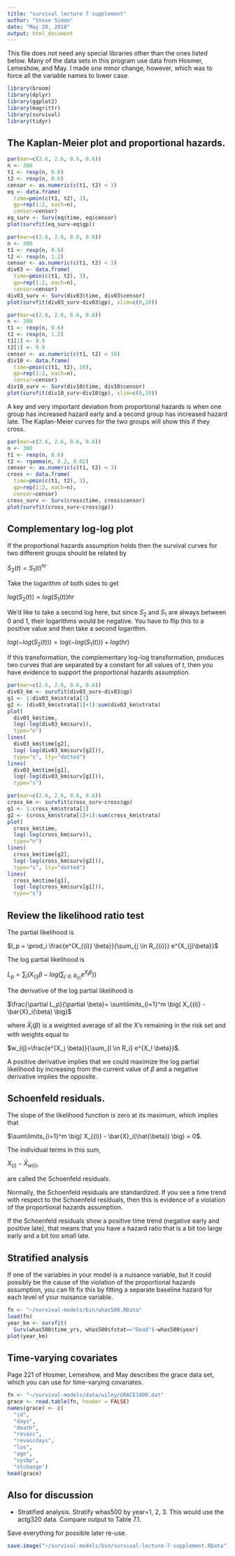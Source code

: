 ```yaml
---
title: "survival lecture 7 supplement"
author: "Steve Simon"
date: "May 20, 2018"
output: html_document
---
```


This file does not need any special libraries other than the ones listed below. Many of the data sets in this program use data from Hosmer, Lemeshow, and May. I made one minor change, however, which was to force all the variable names to lower case.

```r
library(broom)
library(dplyr)
library(ggplot2)
library(magrittr)
library(survival)
library(tidyr)
```

## The Kaplan-Meier plot and proportional hazards.

```r
par(mar=c(2.6, 2.6, 0.6, 0.6))
n <- 300
t1 <- rexp(n, 0.6)
t2 <- rexp(n, 0.6)
censor <- as.numeric(c(t1, t2) < 3)
eq <- data.frame(
  time=pmin(c(t1, t2), 3), 
  gp=rep(1:2, each=n), 
  censor=censor)
eq_surv <- Surv(eq$time, eq$censor)
plot(survfit(eq_surv~eq$gp))

```

```r
par(mar=c(2.6, 2.6, 0.6, 0.6))
n <- 300
t1 <- rexp(n, 0.6)
t2 <- rexp(n, 1.2)
censor <- as.numeric(c(t1, t2) < 3)
div03 <- data.frame(
  time=pmin(c(t1, t2), 3), 
  gp=rep(1:2, each=n), 
  censor=censor)
div03_surv <- Surv(div03$time, div03$censor)
plot(survfit(div03_surv~div03$gp), xlim=c(0,10))
```

```r
par(mar=c(2.6, 2.6, 0.6, 0.6))
n <- 300
t1 <- rexp(n, 0.6)
t2 <- rexp(n, 1.2)
t1[1] <- 9.9
t2[1] <- 9.9
censor <- as.numeric(c(t1, t2) < 10)
div10 <- data.frame(
  time=pmin(c(t1, t2), 10), 
  gp=rep(1:2, each=n), 
  censor=censor)
div10_surv <- Surv(div10$time, div10$censor)
plot(survfit(div10_surv~div10$gp), xlim=c(0,10))
```

A key and very important deviation from proportional hazards is when one group has increased hazard early and a second group has increased hazard late. The Kaplan-Meier curves for the two groups will show this if they cross.

```r
par(mar=c(2.6, 2.6, 0.6, 0.6))
n <- 300
t1 <- rexp(n, 0.6)
t2 <- rgamma(n, 0.2, 0.02)
censor <- as.numeric(c(t1, t2) < 3)
cross <- data.frame(
  time=pmin(c(t1, t2), 3), 
  gp=rep(1:2, each=n), 
  censor=censor)
cross_surv <- Surv(cross$time, cross$censor)
plot(survfit(cross_surv~cross$gp))
```

## Complementary log-log plot

If the proportional hazards assumption holds then the survival curves for two different groups should be related by

$S_2(t) = S_1(t)^{hr}$

Take the logarithm of both sides to get

$log(S_2(t)) = log(S_1(t)) hr$

We'd like to take a second log here, but since $S_2$ and $S_1$ are always between 0 and 1, their logarithms would be negative. You have to flip this to a positive value and then take a second logarithm.

$log(-log(S_2(t))) = log(-log(S_1(t))) + log(hr)$

If this transformation, the complementary log-log transformation, produces two curves that are separated by a constant for all values of t, then you have evidence to support the proportional hazards assumption.

```r
par(mar=c(2.6, 2.6, 0.6, 0.6))
div03_km <- survfit(div03_surv~div03$gp)
g1 <- 1:div03_km$strata[1]
g2 <- (div03_km$strata[1]+1):sum(div03_km$strata)
plot(
  div03_km$time, 
  log(-log(div03_km$surv)), 
  type="n")
lines(
  div03_km$time[g2], 
  log(-log(div03_km$surv[g2])), 
  type="s", lty="dotted")
lines(
  div03_km$time[g1], 
  log(-log(div03_km$surv[g1])), 
  type="s")
```

```r
par(mar=c(2.6, 2.6, 0.6, 0.6))
cross_km <- survfit(cross_surv~cross$gp)
g1 <- 1:cross_km$strata[1]
g2 <- (cross_km$strata[1]+1):sum(cross_km$strata)
plot(
  cross_km$time, 
  log(-log(cross_km$surv)), 
  type="n")
lines(
  cross_km$time[g2], 
  log(-log(cross_km$surv[g2])), 
  type="s", lty="dotted")
lines(
  cross_km$time[g1], 
  log(-log(cross_km$surv[g1])), 
  type="s")
```

## Review the likelihood ratio test

The partial likelihood is

$l_p = \prod_i \frac{e^{X_{(i)} \beta}}{\sum_{j \in R_{(i)}} e^{X_{j}\beta}}$

The log partial likelihood is

$L_p=\sum_i \big( X_{(i)} \beta - log(\sum_{j \in R_{(i)}} e^{X_j \beta}) \big)$

The derivative of the log partial likelihood is

$\frac{\partial L_p}{\partial \beta}= \sum\limits_{i=1}^m \big( X_{(i)} - \bar{X}_i(\beta) \big)$

where $\bar{X}_i(\beta)$ is a weighted average of all the X's remaining in the risk set and with weights equal to

$w_{ij}=\frac{e^{X_j \beta}}{\sum_{l \in R_i} e^{X_l \beta}}$.

A positive derivative implies that we could maximize the log partial likelihood by increasing from the current value of $\beta$ and a negative derivative implies the opposite.

## Schoenfeld residuals.

The slope of the likelihood function is zero at its maximum, which implies that 

$\sum\limits_{i=1}^m \big( X_{(i)} - \bar{X}_i(\hat{\beta}) \big) = 0$.

The individual terms in this sum,

$X_{(i)} - \hat{X}_{w{(i)}}$,

are called the Schoenfeld residuals. 

Normally, the Schoenfeld residuals are standardized. If you see a time trend with respect to the Schoenfeld residuals, then this is evidence of a violation of the proportional hazards assumption.

If the Schoenfeld residuals show a positive time trend (negative early and positive late), that means that you have a hazard ratio that is a bit too large early and a bit too small late.

## Stratified analysis

If one of the variables in your model is a nuisance variable, but it could possibly be the cause of the violation of the proportional hazards assumption, you can fit fix this by fitting a separate baseline hazard for each level of your nuisance variable.

```r
fn <- "~/survival-models/bin/whas500.RData"
load(fn)
year_km <- survfit(
  Surv(whas500$time_yrs, whas500$fstat=="Dead")~whas500$year)
plot(year_km)
```

## Time-varying covariates

Page 221 of Hosmer, Lemeshow, and May describes the grace data set, which you can use for time-varying covariates.

```r
fn <- "~/survival-models/data/wiley/GRACE1000.dat" 
grace <- read.table(fn, header = FALSE) 
names(grace) <- c(
  "id",
  "days",
  "death",
  "revasc",
  "revascdays",
  "los",
  "age",
  "sysbp",
  "stchange")
head(grace)
```

## Also for discussion

* Stratified analysis. Stratify whas500 by year=1, 2, 3. This would use the actg320 data. Compare output to Table 7.1.

Save everything for possible later re-use.

```r
save.image("~/survival-models/bin/survival-lecture-7-supplement.RData")
```
